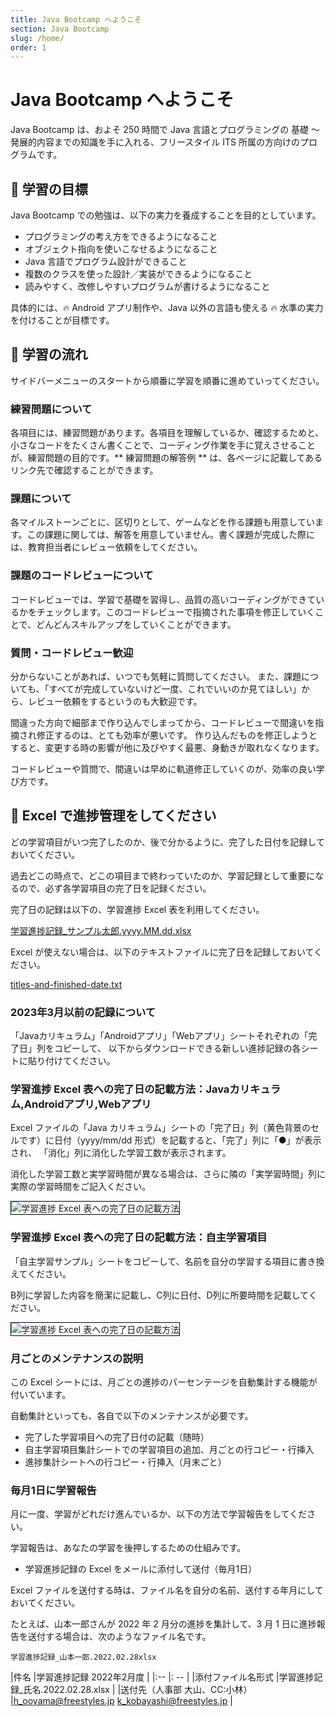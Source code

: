 ```yaml
---
title: Java Bootcamp へようこそ
section: Java Bootcamp
slug: /home/
order: 1
---
```


# Java Bootcamp へようこそ

Java Bootcamp は、およそ 250 時間で Java 言語とプログラミングの 基礎 ～ 発展的内容までの知識を手に入れる、フリースタイル ITS 所属の方向けのプログラムです。

## 🥇 学習の目標

Java Bootcamp での勉強は、以下の実力を養成することを目的としています。

- プログラミングの考え方をできるようになること
- オブジェクト指向を使いこなせるようになること
- Java 言語でプログラム設計ができること
- 複数のクラスを使った設計／実装ができるようになること
- 読みやすく、改修しやすいプログラムが書けるようになること

具体的には、🔥 Android アプリ制作や、Java 以外の言語も使える 🔥 水準の実力を付けることが目標です。

## 🐹 学習の流れ

サイドバーメニューのスタートから順番に学習を順番に進めていってください。

### 練習問題について
各項目には、練習問題があります。各項目を理解しているか、確認するためと、小さなコードをたくさん書くことで、コーディング作業を手に覚えさせることが、練習問題の目的です。** 練習問題の解答例 ** は、各ページに記載してあるリンク先で確認することができます。

### 課題について
各マイルストーンごとに、区切りとして、ゲームなどを作る課題も用意しています。この課題に関しては、解答を用意していません。書く課題が完成した際には、教育担当者にレビュー依頼をしてください。

### 課題のコードレビューについて
コードレビューでは、学習で基礎を習得し、品質の高いコーディングができているかをチェックします。このコードレビューで指摘された事項を修正していくことで、どんどんスキルアップをしていくことができます。

### 質問・コードレビュー歓迎

分からないことがあれば、いつでも気軽に質問してください。
また、課題についても、「すべてが完成していないけど一度、これでいいのか見てほしい」から、レビュー依頼をするというのも大歓迎です。

間違った方向で細部まで作り込んでしまってから、コードレビューで間違いを指摘され修正するのは、とても効率が悪いです。
作り込んだものを修正しようとすると、変更する時の影響が他に及びやすく最悪、身動きが取れなくなります。

コードレビューや質問で、間違いは早めに軌道修正していくのが、効率の良い学び方です。

## 🐹 Excel で進捗管理をしてください

どの学習項目がいつ完了したのか、後で分かるように、完了した日付を記録しておいてください。

過去どこの時点で、どこの項目まで終わっていたのか、学習記録として重要になるので、必ず各学習項目の完了日を記録ください。

完了日の記録は以下の、学習進捗 Excel 表を利用してください。

[学習進捗記録_サンプル太郎.yyyy.MM.dd.xlsx](./学習進捗記録_サンプル太郎.yyyy.MM.dd.xlsx)

Excel が使えない場合は、以下のテキストファイルに完了日を記録しておいてください。

[titles-and-finished-date.txt](./titles-and-finished-date.txt)

### 2023年3月以前の記録について
「Javaカリキュラム」「Androidアプリ」「Webアプリ」シートそれぞれの「完了日」列をコピーして、
以下からダウンロードできる新しい進捗記録の各シートに貼り付けてください。

### 学習進捗 Excel 表への完了日の記載方法：Javaカリキュラム,Androidアプリ,Webアプリ

Excel ファイルの「Java カリキュラム」シートの「完了日」列（黄色背景のセルです）に日付（yyyy/mm/dd 形式）を記載すると、「完了」列に「●」が表示され、
「消化」列に消化した学習工数が表示されます。

消化した学習工数と実学習時間が異なる場合は、さらに隣の「実学習時間」列に実際の学習時間をご記入ください。

<img src="./java-progress-record.gif" style="border: 1px solid #000;" alt="学習進捗 Excel 表への完了日の記載方法" />

<br />

### 学習進捗 Excel 表への完了日の記載方法：自主学習項目

「自主学習サンプル」シートをコピーして、名前を自分の学習する項目に書き換えてください。

B列に学習した内容を簡潔に記載し、C列に日付、D列に所要時間を記載してください。

<img src="./independent-study-record.gif" style="border: 1px solid #000;" alt="学習進捗 Excel 表への完了日の記載方法" />

<br />

### 月ごとのメンテナンスの説明

この Excel シートには、月ごとの進捗のパーセンテージを自動集計する機能が付いています。

自動集計といっても、各自で以下のメンテナンスが必要です。

- 完了した学習項目への完了日付の記載（随時）
- 自主学習項目集計シートでの学習項目の追加、月ごとの行コピー・行挿入
- 進捗集計シートへの行コピー・行挿入（月末ごと）

### 毎月1日に学習報告

月に一度、学習がどれだけ進んでいるか、以下の方法で学習報告をしてください。

学習報告は、あなたの学習を後押しするための仕組みです。

- 学習進捗記録の Excel をメールに添付して送付（毎月1日）

Excel ファイルを送付する時は、ファイル名を自分の名前、送付する年月にしておいてください。

たとえば、山本一郎さんが 2022 年 2 月分の進捗を集計して、3 月 1 日に進捗報告を送付する場合は、次のようなファイル名です。

```
学習進捗記録_山本一郎.2022.02.28xlsx
```

|件名 |学習進捗記録 2022年2月度 |
|:-- |: -- |
|添付ファイル名形式 |学習進捗記録_氏名.2022.02.28.xlsx |
|送付先（人事部 大山、CC:小林） |h_ooyama@freestyles.jp k_kobayashi@freestyles.jp | 